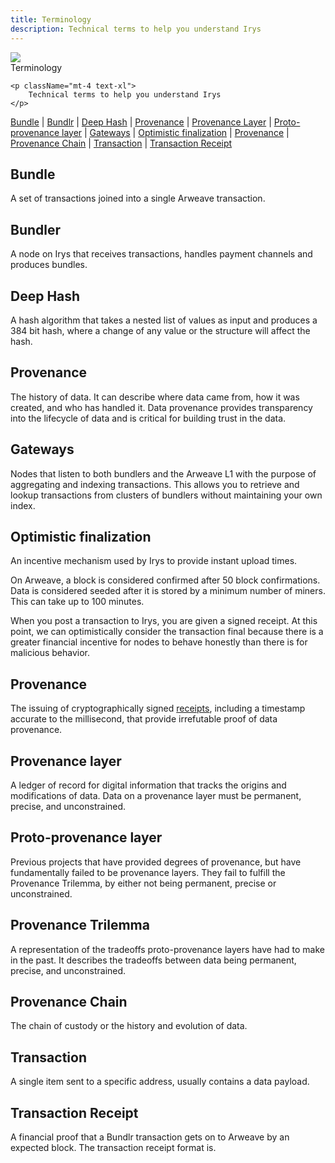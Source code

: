 ```yaml
---
title: Terminology
description: Technical terms to help you understand Irys
---
```



<div className="flex flex-col mt-5">
	<div className="flex items-end">
    	<img src="https://bundlr.network/new/assets/home/data-donuts.webp" className="w-[150px] " />
    	<div className="ml-5"><Heading level={1}>Terminology</Heading></div>
    </div>

    <p className="mt-4 text-xl">
    	Technical terms to help you understand Irys
    </p>

</div>

[Bundle](/terminology#bundle) | [Bundlr](/terminology#bundler) | [Deep Hash](/terminology#deep-hash) | [Provenance](/terminology#provenance) | [Provenance Layer](/terminology#provenance-layer) | [Proto-provenance layer](/terminology#proto-provenance-layer) | [Gateways](/terminology#gateways) | [Optimistic finalization](/terminology#optimistic-finalization) | [Provenance](/terminology#provenance) | [Provenance Chain](/terminology#provenance-chain) | [Transaction](/terminology#transaction) | [Transaction Receipt](/terminology#transaction-receipt)

## Bundle

A set of transactions joined into a single Arweave transaction.

## Bundler

A node on Irys that receives transactions, handles payment channels and produces bundles.

## Deep Hash

A hash algorithm that takes a nested list of values as input and produces a 384 bit hash, where a change of any value or the structure will affect the hash.

## Provenance

The history of data. It can describe where data came from, how it was created, and who has handled it. Data provenance provides transparency into the lifecycle of data and is critical for building trust in the data.

## Gateways

Nodes that listen to both bundlers and the Arweave L1 with the purpose of aggregating and indexing transactions. This allows you to retrieve and lookup transactions from clusters of bundlers without maintaining your own index.

## Optimistic finalization

An incentive mechanism used by Irys to provide instant upload times.

On Arweave, a block is considered confirmed after 50 block confirmations. Data is considered seeded after it is stored by a minimum number of miners. This can take up to 100 minutes.

When you post a transaction to Irys, you are given a signed receipt. At this point, we can optimistically consider the transaction final because there is a greater financial incentive for nodes to behave honestly than there is for malicious behavior.

## Provenance

The issuing of cryptographically signed [receipts](/learn/receipts), including a timestamp accurate to the millisecond, that provide irrefutable proof of data provenance.

## Provenance layer

A ledger of record for digital information that tracks the origins and modifications of data. Data on a provenance layer must be permanent, precise, and unconstrained.

## Proto-provenance layer

Previous projects that have provided degrees of provenance, but have fundamentally failed to be provenance layers. They fail to fulfill the Provenance Trilemma, by either not being permanent, precise or unconstrained.

## Provenance Trilemma

A representation of the tradeoffs proto-provenance layers have had to make in the past. It describes the tradeoffs between data being permanent, precise, and unconstrained.

## Provenance Chain

The chain of custody or the history and evolution of data.

## Transaction

A single item sent to a specific address, usually contains a data payload.

## Transaction Receipt

A financial proof that a Bundlr transaction gets on to Arweave by an expected block.
The transaction receipt format is.
